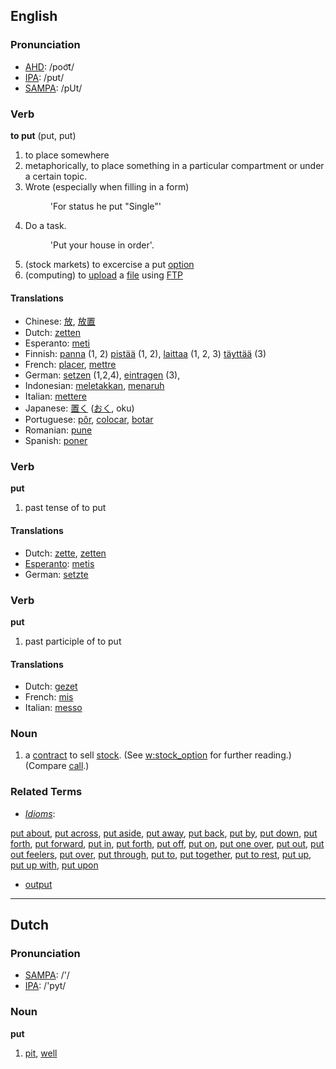 ==English==
=== Pronunciation ===
*[[w:AHD|AHD]]: /poo͝t/
*[[w:IPA|IPA]]: /pʊt/
*[[w:SAMPA|SAMPA]]: /pUt/

=== Verb ===
'''to put''' (put, put)

# to place somewhere
# metaphorically, to place something in a particular compartment or under a certain topic.
# Wrote (especially when filling in a form)
#:'For status he put "Single"'
# Do a task.
#: 'Put your house in order'.
# (stock markets) to excercise a put [[option]]
# (computing) to [[upload]] a [[file]] using [[FTP]]

==== Translations ====
*Chinese: [[放]], [[放置]]
*Dutch: [[zetten]]
*Esperanto: [[meti]]
*Finnish: [[panna#Finnish|panna]] (1, 2) [[pistää]] (1, 2), [[laittaa]] (1, 2, 3) [[täyttää]] (3)
*French: [[placer]], [[mettre]]
*German: [[setzen]] (1,2,4), [[eintragen]] (3), 
*Indonesian: [[letak|meletakkan]], [[taruh|menaruh]]
*Italian: [[mettere]]
*Japanese: [[置く]] ([[おく]], oku)
*Portuguese: [[pôr]], [[colocar]], [[botar]] 
*Romanian: [[pune]]
*Spanish: [[poner]]

=== Verb ===

'''put'''

# past tense of to put

==== Translations ====
*Dutch: [[zette]], [[zetten]]
*[[Esperanto]]: [[metis]]
*German: [[setzte]]

=== Verb ===

'''put'''

# past participle of to put

==== Translations ====
*Dutch: [[gezet]]
*French: [[mis]]
*Italian: [[messo]]

=== Noun ===
# a [[contract]] to sell [[stock]]. (See [[w:stock_option]] for further reading.) (Compare [[call]].)

===Related Terms===
*''[[Idiom]]s'':
[[put about]], [[put across]], [[put aside]], [[put away]], [[put back]], [[put by]], [[put down]], [[put forth]], [[put forward]], [[put in]], [[put forth]], [[put off]], [[put on]], [[put one over]], [[put out]], [[put out feelers]], [[put over]], [[put through]], [[put to]], [[put together]], [[put to rest]], [[put up]], [[put up with]], [[put upon]]
*[[output]]

----
==Dutch==
=== Pronunciation ===
*[[w:SAMPA|SAMPA]]: /'/
*[[w:IPA|IPA]]: /'pyt/

=== Noun ===
'''put'''
# [[pit]], [[well]]